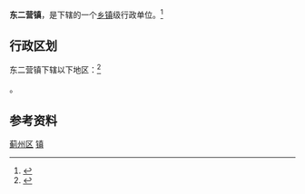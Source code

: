 {{中国乡级行政区|12/02/25/123/000}}

'''东二营镇'''，是{{PRC admin/fullname|12/02/25/123/000|3}}下辖的一个[[乡镇|乡镇]]级行政单位。<ref>{{PRC admin/ref sgc|{{PRC admin/parent|12/02/25/123/000}}}}</ref>

== 行政区划 ==

东二营镇下辖以下地区：<ref>{{PRC admin/ref sgc|12/02/25/123/000}}</ref>

{{PRC admin/children|12/02/25/123/000}}。

== 参考资料 ==

{{Reflist|2}}

{{天津市蓟县行政区划}}
{{天津行政区划小作品}}

[[Category:天津乡镇|蓟州区]]
[[Category:蓟州区行政区划|镇]]